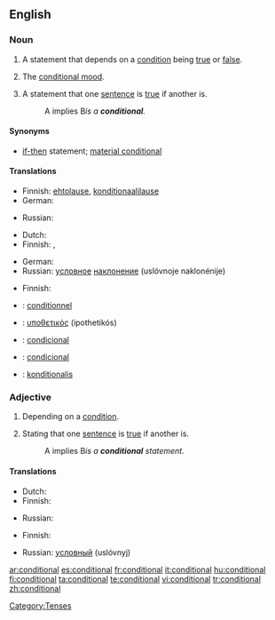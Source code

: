 ==English==

===Noun===
{{en-noun|s}}

# {{grammar}} A statement that depends on a [[condition]] being [[true]] or [[false]].
# {{grammar}} The [[conditional mood]].
# {{logic}} A statement that one [[sentence]] is [[true]] if another is.
#: A implies B'' is a '''conditional'''.''

====Synonyms====
* {{i-c|logic}} [[if-then]] statement; [[material conditional]]

====Translations====
{{trans-top|statement}}
* Finnish: [[ehtolause]], [[konditionaalilause]]
* German: {{t+|de|Konditional|n}}
{{trans-mid}}
* Russian: {{t+|ru|условие|n|tr=uslóvije|sc=Cyrl}}
{{trans-bottom}}

{{trans-top|mood}}
* Dutch: {{t+|nl|voorwaardelijke wijs|m}}
* Finnish: {{t+|fi|ehtotapa}}, {{t+|fi|konditionaali}}
{{trans-mid}}
* German: {{t+|de|Konditional|n}}
* Russian: [[условный|условное]] [[наклонение]] (uslóvnoje naklonénije) {{n}}
{{trans-bottom}}

{{trans-top|in logic}}
* Finnish: {{t+|fi|ehto}}
{{trans-mid}}
{{trans-bottom}}

{{checktrans-top}}
* {{ttbc|French}}: [[conditionnel]] {{m}}
* {{ttbc|Greek}}: [[υποθετικός]] (ipothetikós) {{m}}
* {{ttbc|Portuguese}}: [[condicional]] {{m}}
* {{ttbc|Spanish}}: [[condicional]] {{m}}
* {{ttbc|Swedish}}: [[konditionalis]]
{{trans-bottom}}

===Adjective===
{{en-adj|-}}

# Depending on a [[condition]].
# {{logic}} Stating that one [[sentence]] is [[true]] if another is.
#: A implies B'' is a '''conditional''' statement.''

====Translations====
{{trans-top|depending on a condition}}
* Dutch: {{t-|nl|voorwaardelijk}}
* Finnish: {{t-|fi|ehdollinen}}
{{trans-mid}}
* Russian: {{t+|ru|условный|tr=uslóvnyj|sc=Cyrl}}
{{trans-bottom}}

{{trans-top|in logic}}
* Finnish: {{t-|fi|ehdollinen}}
{{trans-mid}}
* Russian: [[условный]] (uslóvnyj)
{{trans-bottom}}

[[Category:Tenses]]

[[ar:conditional]]
[[es:conditional]]
[[fr:conditional]]
[[it:conditional]]
[[hu:conditional]]
[[fi:conditional]]
[[ta:conditional]]
[[te:conditional]]
[[vi:conditional]]
[[tr:conditional]]
[[zh:conditional]]